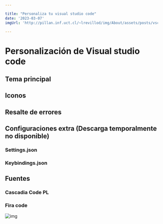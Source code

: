 ```yaml
---

title: "Personaliza tu visual studio code"
date: '2023-03-07'
imgUrl: 'http://pillan.inf.uct.cl/~lrevillod/img/About/assets/posts/vscode-img.png'

---
```


# Personalización de Visual studio code

## Tema principal

<CodeBox text='Dark+ v2' showImg={false}/>

## Iconos

<CodeBox text='(Extensiones) Fluent icons & Symbols' showImg={false}/>

## Resalte de errores

<CodeBox text='(Extensión) Error Lens'  showImg={false} />

## Configuraciones extra (Descarga temporalmente no disponible)

### Settings.json

<DownloadButton fileName='settings.json' 
    imgSrc='http://pillan.inf.uct.cl/~lrevillod/Blog/assets/icons/Download-icon.png'
    downloadLink='http://pillan.inf.uct.cl/~lrevillod/Blog/files/settings.json'
/>

### Keybindings.json

<DownloadButton fileName='keybindings.json' 
    imgSrc='http://pillan.inf.uct.cl/~lrevillod/Blog/assets/icons/Download-icon.png' 
    downloadLink='http://pillan.inf.uct.cl/~lrevillod/Blog/files/keybindings.json'
/>

## Fuentes

### Cascadia Code PL

<CodeBox text='yay -S ttf-cascadia-code'/>

### Fira code

<CodeBox text='yay -S ttf-fira-code' />

<Image
    key='vscode'
    alt="img"
    className='w-full h-full object-cover rounded-md mb-4'
    src='http://pillan.inf.uct.cl/~lrevillod/Blog/assets/posts/vscode-img.png'
    width={1920}
    height={1080}
/>

